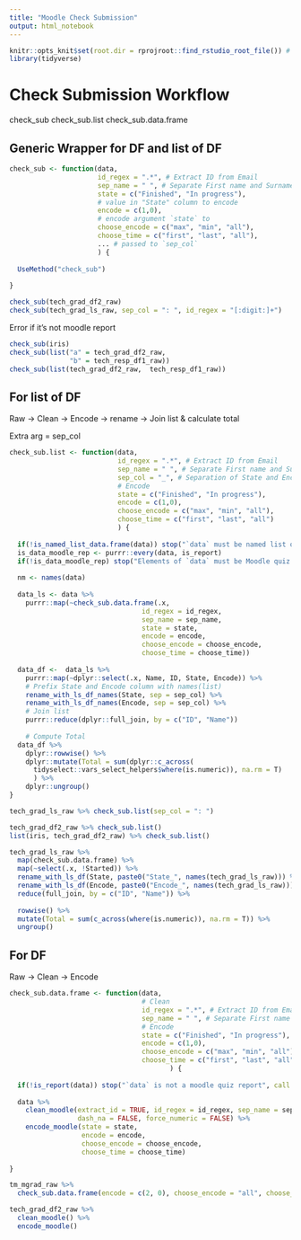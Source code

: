 ```yaml
---
title: "Moodle Check Submission"
output: html_notebook
---
```


```r
knitr::opts_knit$set(root.dir = rprojroot::find_rstudio_root_file()) # Set WD to Root
library(tidyverse)

```

# Check Submission Workflow

check_sub
check_sub.list
check_sub.data.frame

## Generic Wrapper for DF and list of DF

```r
check_sub <- function(data,
                      id_regex = ".*", # Extract ID from Email
                      sep_name = " ", # Separate First name and Surname
                      state = c("Finished", "In progress"),  
                      # value in "State" column to encode
                      encode = c(1,0),
                      # encode argument `state` to 
                      choose_encode = c("max", "min", "all"),
                      choose_time = c("first", "last", "all"),
                      ... # passed to `sep_col`
                      ) {
  
  UseMethod("check_sub")
  
}

check_sub(tech_grad_df2_raw)
check_sub(tech_grad_ls_raw, sep_col = ": ", id_regex = "[:digit:]+")
```

Error if it's not moodle report 

```r
check_sub(iris)
check_sub(list("a" = tech_grad_df2_raw,  
               "b" = tech_resp_df1_raw))
check_sub(list(tech_grad_df2_raw,  tech_resp_df1_raw))
```



## For list of DF

Raw -> Clean -> Encode -> rename -> Join list & calculate total 

Extra arg = sep_col



```r
check_sub.list <- function(data,
                           id_regex = ".*", # Extract ID from Email
                           sep_name = " ", # Separate First name and Surname
                           sep_col = "_", # Separation of State and Encode column names
                           # Encode
                           state = c("Finished", "In progress"),
                           encode = c(1,0),
                           choose_encode = c("max", "min", "all"),
                           choose_time = c("first", "last", "all")         
                           ) {
  
  if(!is_named_list_data.frame(data)) stop("`data` must be named list of data.frame", call. = F)
  is_data_moodle_rep <- purrr::every(data, is_report)
  if(!is_data_moodle_rep) stop("Elements of `data` must be Moodle quiz report",call. = F)
  
  nm <- names(data)
  
  data_ls <- data %>% 
    purrr::map(~check_sub.data.frame(.x,
                                 id_regex = id_regex,
                                 sep_name = sep_name,
                                 state = state,
                                 encode = encode,
                                 choose_encode = choose_encode, 
                                 choose_time = choose_time))
  
  data_df <-  data_ls %>% 
    purrr::map(~dplyr::select(.x, Name, ID, State, Encode)) %>% 
    # Prefix State and Encode column with names(list)
    rename_with_ls_df_names(State, sep = sep_col) %>% 
    rename_with_ls_df_names(Encode, sep = sep_col) %>% 
    # Join list
    purrr::reduce(dplyr::full_join, by = c("ID", "Name"))
  
    # Compute Total
  data_df %>% 
    dplyr::rowwise() %>% 
    dplyr::mutate(Total = sum(dplyr::c_across(
      tidyselect::vars_select_helpers$where(is.numeric)), na.rm = T)
      ) %>% 
    dplyr::ungroup()
}

tech_grad_ls_raw %>% check_sub.list(sep_col = ": ")
```
```r
tech_grad_df2_raw %>% check_sub.list()
list(iris, tech_grad_df2_raw) %>% check_sub.list()
```



```r
tech_grad_ls_raw %>% 
  map(check_sub.data.frame) %>% 
  map(~select(.x, !Started)) %>% 
  rename_with_ls_df(State, paste0("State_", names(tech_grad_ls_raw))) %>% 
  rename_with_ls_df(Encode, paste0("Encode_", names(tech_grad_ls_raw))) %>% 
  reduce(full_join, by = c("ID", "Name")) %>% 
  
  rowwise() %>% 
  mutate(Total = sum(c_across(where(is.numeric)), na.rm = T)) %>% 
  ungroup()
```

## For DF

Raw -> Clean -> Encode

```r
check_sub.data.frame <- function(data,
                                 # Clean
                                 id_regex = ".*", # Extract ID from Email
                                 sep_name = " ", # Separate First name and Surname
                                 # Encode
                                 state = c("Finished", "In progress"),
                                 encode = c(1,0),
                                 choose_encode = c("max", "min", "all"),
                                 choose_time = c("first", "last", "all")
                                        ) {
  
  if(!is_report(data)) stop("`data` is not a moodle quiz report", call. = F)
    
  data %>% 
    clean_moodle(extract_id = TRUE, id_regex = id_regex, sep_name = sep_name, 
                 dash_na = FALSE, force_numeric = FALSE) %>% 
    encode_moodle(state = state, 
                  encode = encode, 
                  choose_encode = choose_encode, 
                  choose_time = choose_time)
  
}

tm_mgrad_raw %>% 
  check_sub.data.frame(encode = c(2, 0), choose_encode = "all", choose_time = "first")

```


```r
tech_grad_df2_raw %>% 
  clean_moodle() %>% 
  encode_moodle() 
```



